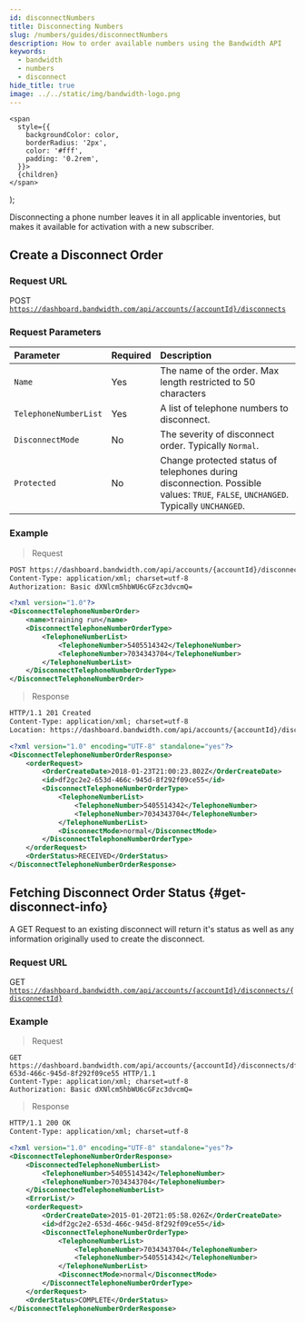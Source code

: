 ```yaml
---
id: disconnectNumbers
title: Disconnecting Numbers
slug: /numbers/guides/disconnectNumbers
description: How to order available numbers using the Bandwidth API
keywords:
  - bandwidth
  - numbers
  - disconnect
hide_title: true
image: ../../static/img/bandwidth-logo.png
---
```




    <span
      style={{
        backgroundColor: color,
        borderRadius: '2px',
        color: '#fff',
        padding: '0.2rem',
      }}>
      {children}
    </span>
  );

Disconnecting a phone number leaves it in all applicable inventories, but makes it available for activation with a new subscriber.

## Create a Disconnect Order

### Request URL
<Highlight color="#079CEE">POST</Highlight> <code>https://dashboard.bandwidth.com/api/accounts/{accountId}/disconnects</code>

### Request Parameters

| Parameter             | Required | Description                                                                                                                       |
|:----------------------|:---------|:----------------------------------------------------------------------------------------------------------------------------------|
| `Name`                | Yes      | The name of the order. Max length restricted to 50 characters                                                                     |
| `TelephoneNumberList` | Yes      | A list of telephone numbers to disconnect.                                                                                        |
| `DisconnectMode`      | No       | The severity of disconnect order. Typically `Normal`.                                                                             |
| `Protected`           | No       | Change protected status of telephones during disconnection. Possible values: `TRUE`, `FALSE`, `UNCHANGED`. Typically `UNCHANGED`. |

### Example
> Request

```xml
POST https://dashboard.bandwidth.com/api/accounts/{accountId}/disconnects HTTP/1.1
Content-Type: application/xml; charset=utf-8
Authorization: Basic dXNlcm5hbWU6cGFzc3dvcmQ=

<?xml version="1.0"?>
<DisconnectTelephoneNumberOrder>
    <name>training run</name>
    <DisconnectTelephoneNumberOrderType>
        <TelephoneNumberList>
            <TelephoneNumber>5405514342</TelephoneNumber>
            <TelephoneNumber>7034343704</TelephoneNumber>
        </TelephoneNumberList>
    </DisconnectTelephoneNumberOrderType>
</DisconnectTelephoneNumberOrder>
```

> Response

```xml
HTTP/1.1 201 Created
Content-Type: application/xml; charset=utf-8
Location: https://dashboard.bandwidth.com/api/accounts/{accountId}/disconnects/df2gc2e2-653d-466c-945d-8f292f09ce55

<?xml version="1.0" encoding="UTF-8" standalone="yes"?>
<DisconnectTelephoneNumberOrderResponse>
    <orderRequest>
        <OrderCreateDate>2018-01-23T21:00:23.802Z</OrderCreateDate>
        <id>df2gc2e2-653d-466c-945d-8f292f09ce55</id>
        <DisconnectTelephoneNumberOrderType>
            <TelephoneNumberList>
                <TelephoneNumber>5405514342</TelephoneNumber>
                <TelephoneNumber>7034343704</TelephoneNumber>
            </TelephoneNumberList>
            <DisconnectMode>normal</DisconnectMode>
        </DisconnectTelephoneNumberOrderType>
    </orderRequest>
    <OrderStatus>RECEIVED</OrderStatus>
</DisconnectTelephoneNumberOrderResponse>
```

## Fetching Disconnect Order Status {#get-disconnect-info}
A GET Request to an existing disconnect will return it's status as well as any information originally used to create the disconnect.

### Request URL
<Highlight color="#00bf8c">GET</Highlight> <code>https://dashboard.bandwidth.com/api/accounts/{accountId}/disconnects/{disconnectId}</code>

### Example
> Request

```http
GET https://dashboard.bandwidth.com/api/accounts/{accountId}/disconnects/df2gc2e2-653d-466c-945d-8f292f09ce55 HTTP/1.1
Content-Type: application/xml; charset=utf-8
Authorization: Basic dXNlcm5hbWU6cGFzc3dvcmQ=
```

> Response

```xml
HTTP/1.1 200 OK
Content-Type: application/xml; charset=utf-8

<?xml version="1.0" encoding="UTF-8" standalone="yes"?>
<DisconnectTelephoneNumberOrderResponse>
    <DisconnectedTelephoneNumberList>
        <TelephoneNumber>5405514342</TelephoneNumber>
        <TelephoneNumber>7034343704</TelephoneNumber>
    </DisconnectedTelephoneNumberList>
    <ErrorList/>
    <orderRequest>
        <OrderCreateDate>2015-01-20T21:05:58.026Z</OrderCreateDate>
        <id>df2gc2e2-653d-466c-945d-8f292f09ce55</id>
        <DisconnectTelephoneNumberOrderType>
            <TelephoneNumberList>
                <TelephoneNumber>7034343704</TelephoneNumber>
                <TelephoneNumber>5405514342</TelephoneNumber>
            </TelephoneNumberList>
            <DisconnectMode>normal</DisconnectMode>
        </DisconnectTelephoneNumberOrderType>
    </orderRequest>
    <OrderStatus>COMPLETE</OrderStatus>
</DisconnectTelephoneNumberOrderResponse>

```
